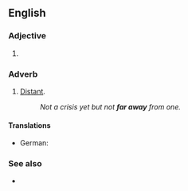 {{also|faraway}}

==English==

===Adjective===
{{en-adj|-}}

# {{alternative spelling of|faraway|lang=en}}

===Adverb===
{{en-adv|farther away|sup=farthest away}}

# [[distant|Distant]].
#: ''Not a crisis yet but not '''far away''' from one.''

====Translations====
{{trans-top|distant}}
* German: {{t|de|weit weg}}
{{trans-bottom}}

===See also===
* {{l|en|far and away}}